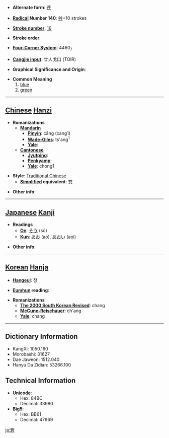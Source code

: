 * '''Alternate form''': [[苍]]

* '''[[Wiktionary:Chinese radical index| Radical]] Number 140''': [[Wiktionary:Chinese radical index 艸|艸]]+10 strokes

* '''[[Wiktionary:Chinese total strokes index|Stroke number]]''': [[Wiktionary:Chinese total strokes index 16|16]]

* '''Stroke order''': 

* '''[[Wiktionary:Chinese four corner index|Four-Corner System]]''': 4460<sub>7</sub>

* '''[[Wiktionary:Chinese Cangjie index|Cangjie input]]''': 廿人戈口 (TOIR)

* '''Graphical Significance and Origin''': 

* '''Common Meaning'''
*#[[blue]]
*# [[green]]


----

== [[Chinese]] [[Hanzi]] ==

* '''Romanizations'''
** '''[[Mandarin]]'''
*** '''[[Pinyin]]''': cāng (cang1)
*** '''[[Wade-Giles]]''': ts'ang<sup>1</sup>
*** '''[[Yale]]''': 
** '''[[Cantonese]]'''
*** '''[[Jyutping]]''':
*** '''[[Penkyamp]]''': 
*** '''[[Yale]]''': chong1

* '''Style''': [[Traditional Chinese]] 
** '''[[Simplified Chinese|Simplified]] equivalent''': [[苍]]

* '''Other info''': 

----

== [[Japanese]] [[Kanji]] ==

* '''Readings'''
** '''[[On]]''': [[そう]] (sō)
** '''[[Kun]]''': [[あお]] (ao), [[あおい]] (aoi)

* '''Other info''':  

----

== [[Korean]] [[Hanja]] ==

* '''[[Hangeul]]''': 창

* '''[[Eumhun]] reading''': 

* '''Romanizations'''
** '''[[The 2000 South Korean Revised Romanization|The 2000 South Korean Revised]]''': chang
** '''[[McCune-Reischauer]]''': ch'ang
** '''[[Yale]]''': chang

----

== Dictionary Information ==

* KangXi: 1050.160
* Morobashi: 31627
* Dae Jaweon: 1512.040
* Hanyu Da Zidian: 53266.100

== Technical Information ==

* '''Unicode''':
** Hex: 84BC
** Decimal: 33980
* '''Big5''':
** Hex: BB61
** Decimal: 47969

[[ja:蒼]]
